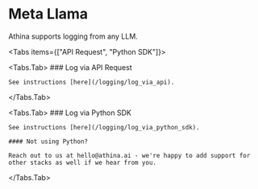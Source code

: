 
# Meta Llama

Athina supports logging from any LLM.

<Tabs items={["API Request", "Python SDK"]}>

 <Tabs.Tab>
    ### Log via API Request

    See instructions [here](/logging/log_via_api).

 </Tabs.Tab>

 <Tabs.Tab>
    ### Log via Python SDK

    See instructions [here](/logging/log_via_python_sdk).

    #### Not using Python?

    Reach out to us at hello@athina.ai - we're happy to add support for other stacks as well if we hear from you.   

  </Tabs.Tab>

</Tabs>
